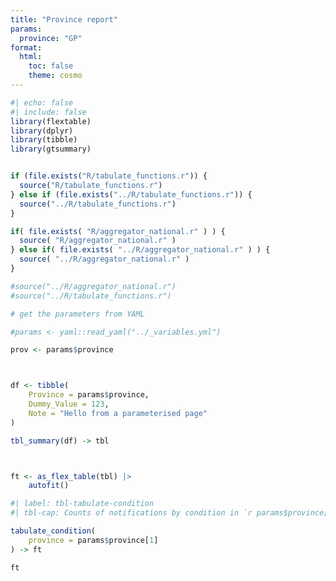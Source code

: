 ```yaml
---
title: "Province report"
params:
  province: "GP"
format:
  html:
    toc: false
    theme: cosmo
---
```


```r
#| echo: false
#| include: false
library(flextable)
library(dplyr)
library(tibble)
library(gtsummary)


if (file.exists("R/tabulate_functions.r")) {
  source("R/tabulate_functions.r")
} else if (file.exists("../R/tabulate_functions.r")) {
  source("../R/tabulate_functions.r")
}

if( file.exists( "R/aggregator_national.r" ) ) {
  source( "R/aggregator_national.r" )
} else if( file.exists( "../R/aggregator_national.r" ) ) {
  source( "../R/aggregator_national.r" )
}

#source("../R/aggregator_national.r")
#source("../R/tabulate_functions.r")

# get the parameters from YAML

#params <- yaml::read_yaml("../_variables.yml")

prov <- params$province



df <- tibble(
    Province = params$province,
    Dummy_Value = 123,
    Note = "Hello from a parameterised page"
)

tbl_summary(df) -> tbl



ft <- as_flex_table(tbl) |>
    autofit()


```

```r
#| label: tbl-tabulate-condition
#| tbl-cap: Counts of notifications by condition in `r params$province[1]`

tabulate_condition(
    province = params$province[1]
) -> ft

ft


```


